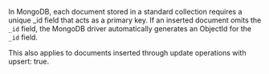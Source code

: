 In MongoDB, each document stored in a standard collection requires a unique
<Ref url="_id">\_id</Ref> field that acts as a <Ref url="primary key">primary key</Ref>. If an inserted
document omits the `_id` field, the MongoDB driver automatically
generates an <Ref url="objectid">ObjectId</Ref> for the `_id` field.

This also applies to documents inserted through update
operations with <Ref url="upsert-parameter">upsert: true</Ref>.
